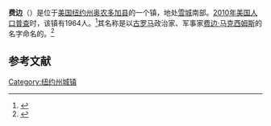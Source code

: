 {{Geobox
| Settlement
<!-- *** Name section *** -->
| name                        = 费边
| native_name                 = 
| other_name                  = 
| other_name1                 = 
| category                    = 镇
<!-- *** Image *** -->
| image                       = 
| image_size                  =    
| image_caption               = 
<!-- *** Symbols *** -->
| flag                        = 
| flag_size                   =    
| symbol                      = 
| symbol_size                 =    
<!-- *** Nickname & motto *** -->
| nickname                    = 
| nickname1                   = 
| motto                       = 
<!-- *** Country etc. *** -->
| country                     = 美国
| state                       = [[纽约州|纽约州]]
| region_type                 = 县
| region                      = [[奥农多加县|奥农多加县]]
| district_type               = 
| district                    = 
<!-- *** Geography *** -->
| area_imperial               = 46.8
| area_land_imperial          = 46.6
| area_water_imperial         = 0.2
| area_water_percentage       = auto
| area_percentage_round       = 2
| area_round                  = 1
| location                    =
| lat_d                       = 42
| lat_m                       = 50
| lat_s                       = 5
| lat_NS                      = N
| long_d                      = 75
| long_m                      = 59
| long_s                      = 5
| long_EW                     = W
| elevation_imperial          = 
| elevation_round             = 
<!-- *** Population *** -->
| population_as_of            = [[2010年美国人口普查|2010]]
| population                  = 1964
| population_density_imperial = auto
| population_density_round    = 1
<!-- *** Government *** -->
| established_type            =
| established                 = 

<!-- *** Various codes *** -->
| timezone                    = [[美国东部时间|美国东部时间]]
| utc_offset                  = -5
| timezone_DST                = EDT
| utc_offset_DST              = -4
| postal_code                 =
| postal_code_type            = 
| area_code                   = 
| area_code_type              =  
| code2_type                  =
| code2                       =
<!-- *** Free fields *** -->
| free_type                   =  
| free                        =
| free1_type                  =  
| free1                       = 
<!-- *** Map section *** -->
| map                         = Onondaga County New York incorporated and unincorporated areas Fabius highlighted.svg
| map_caption                 =
<!-- *** Website *** -->
| website                     = 
}}
'''费边'''（{{lang-en|Fabius}}）是位于[[美国|美国]][[纽约州|纽约州]][[奥农多加县|奥农多加县]]的一个镇，地处[[雪城|雪城]]南部。[[2010年美国人口普查|2010年美国人口普查]]时，该镇有1964人。<ref name>{{cite web|url=http://factfinder2.census.gov|publisher=[[United_States_Census_Bureau|United States Census Bureau]]|title=American FactFinder|accessdate=2020-09-19|archive-date=2013-09-11|archive-url=https://web.archive.org/web/20130911234518/http://factfinder2.census.gov/|dead-url=no}}</ref>其名称是以[[古罗马|古罗马]]政治家、军事家[[费边·马克西姆斯|费边·马克西姆斯]]的名字命名的。<ref>{{cite book | url=http://books.google.com/books?id=9V1IAAAAMAAJ&pg=PA123#v=onepage&q&f=false | title=The Origin of Certain Place Names in the United States | publisher=Govt. Print. Off. | author=Gannett, Henry | year=1905 | pages=123 | access-date=2016-04-15 | archive-date=2019-12-24 | archive-url=https://web.archive.org/web/20191224164415/https://books.google.com/books?id=9V1IAAAAMAAJ&pg=PA123#v=onepage&q&f=false | dead-url=no }}</ref>

== 参考文献 ==
{{reflist}}

{{NY-stub}}
[[Category:纽约州城镇|Category:纽约州城镇]]